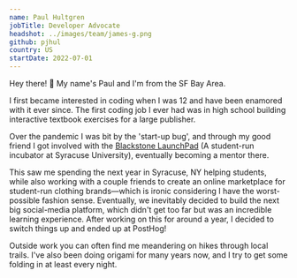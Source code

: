 ```yaml
---
name: Paul Hultgren
jobTitle: Developer Advocate
headshot: ../images/team/james-g.png
github: pjhul
country: US
startDate: 2022-07-01
---
```


Hey there! 👋 My name's Paul and I'm from the SF Bay Area.

I first became interested in coding when I was 12 and have been enamored with it ever since.
The first coding job I ever had was in high school building interactive textbook exercises for a large publisher.

Over the pandemic I was bit by the 'start-up bug', and through my good friend I got involved with the [Blackstone LaunchPad](https://launchpad.syr.edu/) (A student-run incubator at Syracuse University), eventually becoming a mentor there.

This saw me spending the next year in Syracuse, NY helping students, while also working with a couple friends to create an online marketplace for student-run clothing brands⁠—which is ironic considering I have the worst-possible fashion sense.
Eventually, we inevitably decided to build the next big social-media platform, which didn't get too far but was an incredible learning experience.
After working on this for around a year, I decided to switch things up and ended up at PostHog!

Outside work you can often find me meandering on hikes through local trails.
I've also been doing origami for many years now, and I try to get some folding in at least every night.
